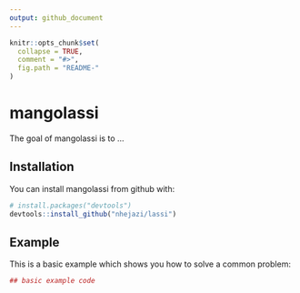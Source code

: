 ```yaml
---
output: github_document
---
```


<!-- README.md is generated from README.Rmd. Please edit that file -->

```r
knitr::opts_chunk$set(
  collapse = TRUE,
  comment = "#>",
  fig.path = "README-"
)
```

# mangolassi

The goal of mangolassi is to ...

## Installation

You can install mangolassi from github with:

```r
# install.packages("devtools")
devtools::install_github("nhejazi/lassi")
```

## Example

This is a basic example which shows you how to solve a common problem:

```r
## basic example code
```
